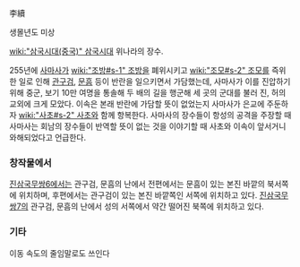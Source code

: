 李續

생몰년도 미상

[[wiki:"삼국시대(중국)" 삼국시대]] 위나라의 장수.

255년에 [[사마사]]가 [[wiki:"조방#s-1" 조방]]을 폐위시키고 [[wiki:"조모#s-2" 조모]]를 즉위한 일로 인해 [[관구검]], [[문흠]] 등이 반란을 일으키면서 가담했는데, 사마사가 이를 진압하기 위해 중군, 보기 10만 여명을 통솔해 두 배의 길을 행군해 세 곳의 군대를 불러 진, 허의 교외에 크게 모았다. 이속은 본래 반란에 가담할 뜻이 없었는지 사마사가 은교에 주둔하자 [[wiki:"사초#s-2" 사초]]와 함께 항복한다. 사마사의 장수들이 항성의 공격을 주장할 때 사마사는 회남의 장수들이 반역할 뜻이 없는 것을 이야기할 때 사초와 이속이 앞서거니 와해되었다고 언급한다.

=== 창작물에서 ===
[[진삼국무쌍6]]에서는 관구검, 문흠의 난에서 전편에서는 문흠이 있는 본진 바깥의 북서쪽에 위치하며, 후편에서는 관구검이 있는 본진 바깥쪽인 서쪽에 위치하고 있다. [[진삼국무쌍7]]의 관구검, 문흠의 난에서 성의 서쪽에서 약간 떨어진 북쪽에 위치하고 있다.

=== 기타 ===
이동 속도의 줄임말로도 쓰인다
